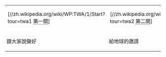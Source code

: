 {| class="plainlinks" style ="padding: 0.2em 0em 0.5em; margin: 1em auto 1em auto; text-align: center; width: 100%';"
|- 
| [//zh.wikipedia.org/wiki/WP:TWA/1/Start?tour=twa1 <span style="border-bottom:1px dotted">第一關</span>] 
| [//zh.wikipedia.org/wiki/WP:TWA/2/Start?tour=twa2 <span style="border-bottom:1px dotted">第二關</span>]  
| [//zh.wikipedia.org/wiki/WP:TWA/3/Start?tour=twa3 <span style="border-bottom:1px dotted">第三關</span>] 
| [//zh.wikipedia.org/wiki/WP:TWA/4/Start?tour=twa4 <span style="border-bottom:1px dotted">第四關</span>] 
| [//zh.wikipedia.org/wiki/WP:TWA/5/Start?tour=twa5 <span style="border-bottom:1px dotted">第五關</span>] 
| [//zh.wikipedia.org/wiki/WP:TWA/6/Start?tour=twa6 <span style="border-bottom:1px dotted">第六關</span>] 
| [//zh.wikipedia.org/wiki/WP:TWA/7/Start?tour=twa7 <span style="border-bottom:1px dotted">第七關</span>] 
|-
| style="padding: 0.3em;" | 跟大家說聲好
| style="padding: 0.3em;" | 給地球的邀請
| style="padding: 0.3em;" | 小改動、大影響
| style="padding: 0.3em;" | 中立觀點
| style="padding: 0.3em;" | 可供查證的面紗
| style="padding: 0.3em;" | 以禮待人
| style="padding: 0.3em;" | 裝點門面
|}